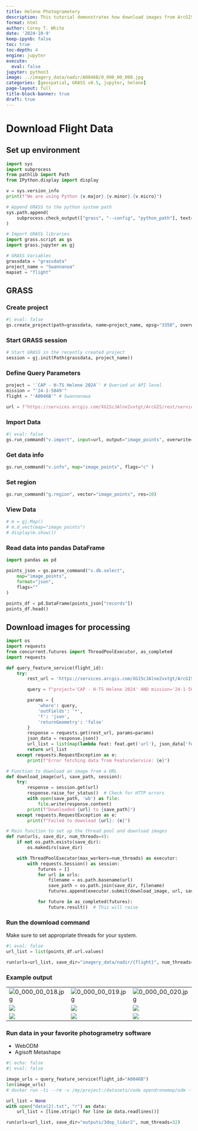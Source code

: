 ```yaml
---
title: Helene Photogrametery
description: This tutorial demonstrates how download images from ArcGIS Server into GRASS GIS.
format: html
author: Corey T. White
date: '2024-10-9'
keep-ipynb: false
toc: true
toc-depth: 4
engine: jupyter
execute:
  eval: false
jupyter: python3
image: ../imagery_data/nadir/A0046B/0_000_00_000.jpg
categories: [geospatial, GRASS v8.5, jupyter, helene]
page-layout: full
title-block-banner: true
draft: true
---
```


# Download Flight Data

## Set up environment
```python
import sys
import subprocess
from pathlib import Path
from IPython.display import display

v = sys.version_info
print(f"We are using Python {v.major}.{v.minor}.{v.micro}")

# Append GRASS to the python system path
sys.path.append(
    subprocess.check_output(["grass", "--config", "python_path"], text=True).strip()
)

# Import GRASS libraries
import grass.script as gs
import grass.jupyter as gj

# GRASS Variables
grassdata = "grassdata"
project_name = "Swannanoa"
mapset = "flight"
```

## GRASS

### Create project

```python
#| eval: false
gs.create_project(path=grassdata, name=project_name, epsg="3358", overwrite=False)
```

### Start GRASS session

```python
# Start GRASS in the recently created project
session = gj.init(Path(grassdata, project_name))
```

### Define Query Parameters
```python
project = '`CAP - H-TS Helene 2024`' # Queried at API level
mission = "'24-1-5849'"
flight = "'A0046B'" # Swannanowa

url = f"https://services.arcgis.com/XG15cJAlne2vxtgt/ArcGIS/rest/services/Image_Points_view/FeatureServer/3/query?where=project+%3D+%27CAP+-+H-TS+Helene+2024%27+and+mission+%3D+%2724-1-5849%27+and+flight+%3D+%27{flight}%27&objectIds=&time=&geometry=&geometryType=esriGeometryEnvelope&inSR=&spatialRel=esriSpatialRelIntersects&resultType=none&distance=0.0&units=esriSRUnit_Meter&relationParam=&returnGeodetic=false&outFields=*&returnGeometry=true&featureEncoding=esriDefault&multipatchOption=xyFootprint&maxAllowableOffset=&geometryPrecision=&outSR=3358&defaultSR=&datumTransformation=&applyVCSProjection=false&returnIdsOnly=false&returnUniqueIdsOnly=false&returnCountOnly=false&returnExtentOnly=false&returnQueryGeometry=false&returnDistinctValues=false&cacheHint=false&orderByFields=&groupByFieldsForStatistics=&outStatistics=&having=&resultOffset=&resultRecordCount=&returnZ=false&returnM=false&returnTrueCurves=false&returnExceededLimitFeatures=true&quantizationParameters=&sqlFormat=none&f=geojson&token="

```

### Import Data

```python
#| eval: false
gs.run_command("v.import", input=url, output="image_points", overwrite=True)

```

### Get data info

```python
gs.run_command("v.info", map="image_points", flags="c" )
```

### Set region

```python
gs.run_command("g.region", vector="image_points", res=10)
```

### View Data

```python
# m = gj.Map()
# m.d_vect(map="image_points")
# display(m.show())
```

### Read data into pandas DataFrame

```python
import pandas as pd

points_json = gs.parse_command("v.db.select",
    map="image_points",
    format="json",
    flags=""
)

points_df = pd.DataFrame(points_json["records"])
points_df.head()
```

## Download images for processing

```python
import os
import requests
from concurrent.futures import ThreadPoolExecutor, as_completed
import requests

def query_feature_service(flight_id):
    try:
        rest_url = 'https://services.arcgis.com/XG15cJAlne2vxtgt/ArcGIS/rest/services/Image_Points_view/FeatureServer/3/query'

        query = f"project='CAP - H-TS Helene 2024' AND mission='24-1-5849' AND flight='{flight_id}'"

        params = {
            'where': query,
            'outFields': '*',
            'f': 'json',
            'returnGeometry': 'false'
        }
        response = requests.get(rest_url, params=params)
        json_data = response.json()
        url_list = list(map(lambda feat: feat.get('url'), json_data['features']))
        return url_list
    except requests.RequestException as e:
        print(f"Error fetching data from FeatureService: {e}")

# Function to download an image from a URL
def download_image(url, save_path, session):
    try:
        response = session.get(url)
        response.raise_for_status()  # Check for HTTP errors
        with open(save_path, 'wb') as file:
            file.write(response.content)
        print(f"Downloaded {url} to {save_path}")
    except requests.RequestException as e:
        print(f"Failed to download {url}: {e}")

# Main function to set up the thread pool and download images
def run(urls, save_dir, num_threads=4):
    if not os.path.exists(save_dir):
        os.makedirs(save_dir)

    with ThreadPoolExecutor(max_workers=num_threads) as executor:
        with requests.Session() as session:
            futures = []
            for url in urls:
                filename = os.path.basename(url)
                save_path = os.path.join(save_dir, filename)
                futures.append(executor.submit(download_image, url, save_path, session))

            for future in as_completed(futures):
                future.result()  # This will raise 

```

### Run the download command

Make sure to set appropriate threads for your system.
```python
#| eval: false
url_list = list(points_df.url.values)

run(urls=url_list, save_dir="imagery_data/nadir/{flight}", num_threads=32)
```

### Example output

| | | |
|-|-|-|
|![0_000_00_018.jpg](imagery_data/nadir/A0046B/0_000_00_018.jpg)|![0_000_00_019.jpg](imagery_data/nadir/A0046B/0_000_00_019.jpg)|![0_000_00_020.jpg](imagery_data/nadir/A0046B/0_000_00_020.jpg)|
|![](imagery_data/nadir/A0046B/0_000_00_021.jpg)|![](imagery_data/nadir/A0046B/0_000_00_022.jpg)|![](imagery_data/nadir/A0046B/0_000_00_023.jpg)|
|![](imagery_data/nadir/A0046B/0_000_00_024.jpg)|![](imagery_data/nadir/A0046B/0_000_00_025.jpg)|![](imagery_data/nadir/A0046B/0_000_00_026.jpg)|


<!-- ## WIP -->

### Run data in your favorite photogrametry software

- WebODM
- Agisoft Metashape

```python
#| echo: false
#| eval: false

image_urls = query_feature_service(flight_id="A0046B")
len(image_urls)
# docker run -ti --rm -v /my/project:/datasets/code opendronemap/odm --project-path /datasets
```

```python
url_list = None
with open("data(2).txt", "r") as data:
    url_list = [line.strip() for line in data.readlines()]

run(urls=url_list, save_dir="outputs/3dep_lidar2", num_threads=32)


```